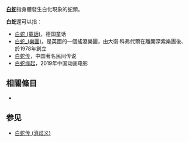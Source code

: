 '''[[白蛇|白蛇]]'''指身體發生白化現象的蛇類。

'''白蛇'''還可以指：

* [[白蛇_(童話)|白蛇 (童話)]]，德国童话
* [[白蛇_(樂團)|白蛇_(樂團)]]，是英國的一個搖滾樂團，由大衛·科弗代爾在離開深紫樂團後、於1978年創立
* [[白蛇传|白蛇传]]，中国著名民间传说
* [[白蛇缘起|白蛇缘起]]，2019年中国动画电影

== 相關條目 ==
*{{lookfrom|白蛇}}

== 参见 ==
* [[白蛇传_(消歧义)|白蛇传 (消歧义)]]

{{disambig|Cat=二字消歧义|Bai白}}